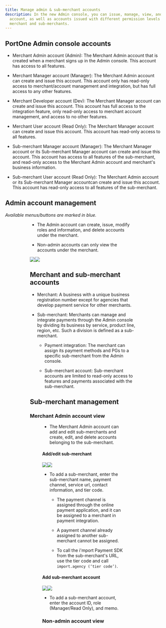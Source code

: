 ```yaml
---
title: Manage admin & sub-merchant accounts
description: In the new Admin console, you can issue, manage, view, and delete the Admin
  account, as well as accounts issued with different permission levels under the
  merchant and sub-merchants.
---
```



## PortOne Admin console accounts

- Merchant Admin account (Admin):
  The Merchant Admin account that is created when a merchant signs up in the Admin console.
  This account has access to all features.

- Merchant Manager account (Manager):
  The Merchant Admin account can create and issue this account.
  This account only has read-only access to merchant/account management and integration,
  but has full access to any other features.

- Merchant Developer account (Dev):
  The Merchant Manager account can create and issue this account.
  This account has full access to the integration feature,
  only read-only access to merchant account management,
  and access to no other features.

- Merchant User account (Read Only):
  The Merchant Manager account can create and issue this account.
  This account has read-only access to all features.

- Sub-merchant Manager account (Manager):
  The Merchant Manager account or its Sub-merchant Manager account can create
  and issue this account.
  This account has access to all features of the sub-merchant,
  and read-only access to the Merchant Admin account and merchant's business information.

- Sub-merchant User account (Read Only):
  The Merchant Admin account or its Sub-merchant Manager accountcan create and issue this account.
  This account has read-only access to all features of the sub-merchant.

## Admin account management

_Available menus/buttons are marked in blue._

<Figure src="/gitbook-assets/en/image (32).png" caption="Admin account view" />

<Figure src="/gitbook-assets/en/image (39).png" caption="Non-admin account view" />

- The Admin account can create, issue, modify roles and information,
  and delete accounts under the merchant.

- Non-admin accounts can only view the accounts under the merchant.

![](/gitbook-assets/en/image.png)![](</gitbook-assets/en/image (252).png>)

## Merchant and sub-merchant accounts

- Merchant: A business with a unique business registration number
  except for agencies that develop payment service for other merchants.

- Sub-merchant: Merchants can manage and integrate payments
  through the Admin console by dividing its business by service, product line, region, etc.
  Such a division is defined as a sub-merchant.
  - Payment integration: The merchant can assign its payment methods
    and PGs to a specific sub-merchant from the Admin console.

  - Sub-merchant account: Sub-merchant accounts are limited to read-only access to features
    and payments associated with the sub-merchant.

## Sub-merchant management

### Merchant Admin account view

<Figure src="/gitbook-assets/en/image (62).png" caption="Merchant Admin account view" />

- The Merchant Admin account can add and edit sub-merchants
  and create, edit, and delete accounts belonging to the sub-merchant.

#### Add/edit sub-merchant

![](</gitbook-assets/en/image (120).png>)![](</gitbook-assets/en/image (155).png>)

- To add a sub-merchant, enter the sub-merchant name,
  payment channel, service url, contact information, and tier code.
  - The payment channel is assigned through the online payment application,
    and it can be assigned to a merchant in payment integration.

  - A payment channel already assigned to another sub-merchant cannot be assigned.

  - To call the i'mport Payment SDK from the sub-merchant's URL, use the tier code and call `import.agency (‘tier code’)`.

#### Add sub-merchant account

![](</gitbook-assets/en/image (100).png>)![](</gitbook-assets/en/image (278).png>)

- To add a sub-merchant account, enter the account ID, role (Manager/Read Only), and memo.

### Non-admin account view

<Figure src="/gitbook-assets/en/image (273).png" caption="Non-admin Merchant account view" />

<Figure src="/gitbook-assets/en/image (262).png" caption="Sub-merchant Manager account view" />

<Figure src="/gitbook-assets/en/image (82).png" caption="Sub-merchant User account view" />
